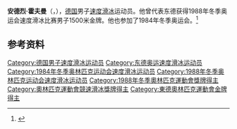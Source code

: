 {{NoteTA|G1=Sports}}
{{Otheruses|other=名为安德烈·霍夫曼的其他人物|安德烈·霍夫曼}}

'''安德烈·霍夫曼'''（{{lang-de|André Hoffmann}}，{{bd|1961年|8月11日||}}），[[德国|德国]]男子[[速度滑冰|速度滑冰]]运动员。他曾代表东德获得1988年冬季奥运会速度滑冰比赛男子1500米金牌。他也参加了1984年冬季奥运会。<ref>{{Cite web|title=André HOFFMANN|url=https://www.olympic.org/andre-hoffmann|accessdate=2021-04-05|work=International Olympic Committee|archive-date=2017-03-26|archive-url=https://web.archive.org/web/20170326140807/https://www.olympic.org/andre-hoffmann|dead-url=no}}</ref>

== 参考资料 ==
{{reflist}}

{{奥林匹克运动会速度滑冰比赛男子1500米冠军}}

{{Authority control}}
{{DEFAULTSORT:Hoffmann, André}}
[[Category:德国男子速度滑冰运动员|Category:德国男子速度滑冰运动员]]
[[Category:东德奥运速度滑冰运动员|Category:东德奥运速度滑冰运动员]]
[[Category:1984年冬季奥林匹克运动会速度滑冰运动员|Category:1984年冬季奥林匹克运动会速度滑冰运动员]]
[[Category:1988年冬季奥林匹克运动会速度滑冰运动员|Category:1988年冬季奥林匹克运动会速度滑冰运动员]]
[[Category:1988年冬季奧林匹克運動會獎牌得主|Category:1988年冬季奧林匹克運動會獎牌得主]]
[[Category:奧林匹克運動會競速滑冰獎牌得主|Category:奧林匹克運動會競速滑冰獎牌得主]]
[[Category:東德奧林匹克運動會金牌得主|Category:東德奧林匹克運動會金牌得主]]